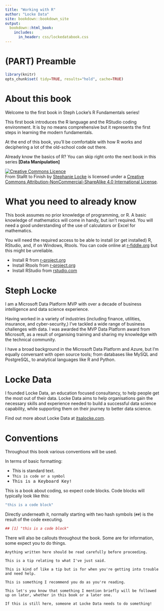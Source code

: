 ```yaml
---
title: "Working with R"
author: "Locke Data"
site: bookdown::bookdown_site
output:
  bookdown::html_book:
    includes:
      in_header: css/lockedatabook.css
---
```



# (PART) Preamble {-} 

```r
library(knitr)
opts_chunk$set( tidy=TRUE, results="hold", cache=TRUE) 
```




# About this book {-}
Welcome to the first book in Steph Locke's R Fundamentals series! 

This first book introduces the R language and the RStudio coding environment. It is by no means comprehensive but it represents the first steps in learning the modern fundamentals. 

At the end of this book, you'll be comfortable with how R works and deciphering a lot of the old-school code out there. 

Already know the basics of R? You can skip right onto the next book in this series **[Data Manipulation]**

<a rel="license" href="http://creativecommons.org/licenses/by-nc-sa/4.0/"><img alt="Creative Commons Licence" style="border-width:0" src="https://i.creativecommons.org/l/by-nc-sa/4.0/88x31.png" /></a><br /><span xmlns:dct="http://purl.org/dc/terms/" href="http://purl.org/dc/dcmitype/Text" property="dct:title" rel="dct:type">From StaRt to Finish</span> by <a xmlns:cc="http://creativecommons.org/ns#" href="https://itsalocke.com/" property="cc:attributionName" rel="cc:attributionURL">Stephanie Locke</a> is licensed under a <a rel="license" href="http://creativecommons.org/licenses/by-nc-sa/4.0/">Creative Commons Attribution-NonCommercial-ShareAlike 4.0 International License</a>.

# What you need to already know {-}
This book assumes no prior knowledge of programming, or R. A basic knowledge of mathematics will come in handy, but isn't required. You will need a good understanding of the use of calculators or Excel for mathematics.

You will need the required access to be able to install (or get installed) R, RStudio, and, if on Windows, Rtools. You can code online at [r-fiddle.org](//www.r-fiddle.org/) but this might be unreliable. 

- Install R from [r-project.org]( https://cloud.r-project.org/)
- Install Rtools from  [r-project.org]( https://cloud.r-project.org/bin/windows/Rtools/)
- Install RStudio from [rstudio.com](https://www.rstudio.com/products/rstudio/download/#download)

# Steph Locke {-}
I am a Microsoft Data Platform MVP with over a decade of business intelligence and data science experience.

Having worked in a variety of industries (including finance, utilities, insurance, and cyber-security,) I've tackled a wide range of business challenges with data. I was awarded the MVP Data Platform award from Microsoft, as a result of organising training and sharing my knowledge with the technical community.

I have a broad background in the Microsoft Data Platform and Azure, but I’m equally conversant with open source tools; from databases like MySQL and PostgreSQL, to analytical languages like R and Python.

# Locke Data {-}
I founded Locke Data, an education focused consultancy, to help people get the most out of their data. Locke Data aims to help organisations gain the necessary skills and experience needed to build a successful data science capability, while supporting them on their journey to better data science.

Find out more about Locke Data at [itsalocke.com](https://itsalocke.com/about/). 

# Conventions {-}

Throughout this book various conventions will be used.

In terms of basic formatting:

- This is standard text.
- `This is code or a symbol`
- <kbd>This is a Keyboard Key!</kbd>

This is a book about coding, so expect code blocks. Code blocks will typically look like this:

```r
"this is a code block"
```

Directly underneath it, normally starting with two hash symbols (`##`) is the result of the code executing.

```r
## [1] "this is a code block"
```

There will also be callouts throughout the book. Some are for information, some expect you to do things.

```block
Anything written here should be read carefully before proceeding.
```

```block
This is a tip relating to what I've just said.
```

```block
This is kind of like a tip but is for when you're getting into trouble and need help.
```

```block
This is something I recommend you do as you're reading.
```

```block
This let's you know that something I mention briefly will be followed up on later, whether in this book or a later one.
```

```block
If this is still here, someone at Locke Data needs to do something!
```

